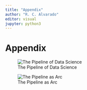 ```yaml
---
title: "Appendix"
author: "R. C. Alvarado"
editor: visual
jupyter: python3
---
```


# Appendix

![The Pipeline of Data Science](media/ds-pipeline.png){alt="The Pipeline of Data Science" fig-align="center"}

![The Pipeline as Arc](media/pipeline-as-arc.png){alt="The Pipeline as Arc" fig-align="center"}
